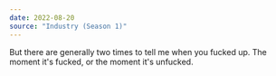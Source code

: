 ```yaml
---
date: 2022-08-20
source: "Industry (Season 1)"
---
```


But there are generally two times to tell me when you fucked up. The moment it's fucked, or the moment it's unfucked.
